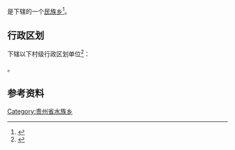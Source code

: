 {{中国乡级行政区|52/26/32/211/000}}

'''{{PAGENAMEBASE}}'''是{{PRC admin/fullname|52/26/32/211/000|3}}下辖的一个[[民族乡|民族乡]]<ref>{{PRC admin/ref sgc|{{PRC admin/parent|52/26/32/211/000}}}}</ref>。

== 行政区划 ==
{{PAGENAMEBASE}}下辖以下村级行政区划单位<ref>{{PRC admin/ref sgc|52/26/32/211/000}}</ref>：

{{PRC admin/children|52/26/32/211/000}}。

== 参考资料 ==
{{reflist}}

{{贵州行政区划小作品}}
{{PRC admin/navcat|52/26/32/211/000}}
[[Category:贵州省水族乡|Category:贵州省水族乡]]